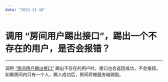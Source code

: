 ```yaml
---
date: "2022-11-16"
---
```

# 调用 “房间用户踢出接口”，踢出一个不存在的用户，是否会报错？

- - -

调用 [“房间用户踢出接口”](https://doc-zh.zego.im/article/3895) 踢出不存在的用户时，接口也会返回成功，不会报错。如果房间内只有一个人，踢人成功后，房间将被服务端销毁。